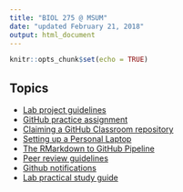 ```yaml
---
title: "BIOL 275 @ MSUM"
date: "updated February 21, 2018"
output: html_document
---
```


```r
knitr::opts_chunk$set(echo = TRUE)
```

## Topics

- [Lab project guidelines](lab_project.html)
- [GitHub practice assignment](github_practice.html)
- [Claiming a GitHub Classroom repository](claim_repo.html)
- [Setting up a Personal Laptop](laptop_setup.html)
- [The RMarkdown to GitHub Pipeline](rmd_pipeline.html)
- [Peer review guidelines](peer_review.html)
- [Github notifications](github_notifications.html)
- [Lab practical study guide](lab_practical.html)
